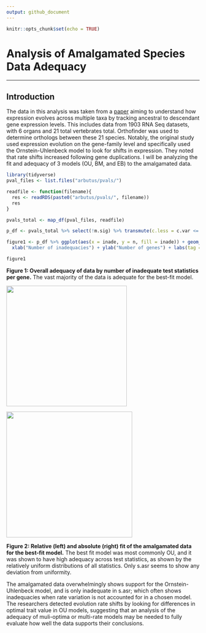 ```yaml
---
output: github_document
---
```


```r
knitr::opts_chunk$set(echo = TRUE)
```

# Analysis of Amalgamated Species Data Adequacy

------------------------------------------------------------------------

## Introduction

The data in this analysis was taken from a [paper](https://www.nature.com/articles/s41467-020-18090-8) aiming to understand how expression evolves across multiple taxa by tracking ancestral to descendant gene expression levels. This includes data from 1903 RNA Seq datasets, with 6 organs and 21 total vertebrates total. Orthofinder was used to determine orthologs between these 21 species. Notably, the original study used expression evolution on the gene-family level and specifically used the Ornstein-Uhlenbeck model to look for shifts in expression. They noted that rate shifts increased following gene duplications. I will be analyzing the fit and adequacy of 3 models (OU, BM, and EB) to the amalgamated data.

```r

library(tidyverse)
pval_files <- list.files("arbutus/pvals/")

readfile <- function(filename){
  res <- readRDS(paste0("arbutus/pvals/", filename))
  res
}

pvals_total <- map_df(pval_files, readfile)

p_df <- pvals_total %>% select(!m.sig) %>% transmute(c.less = c.var <= 0.05, sv.less = s.var <= 0.05, sa.less = s.asr <= 0.05, sh.less = s.hgt <= 0.05 & !is.na(s.hgt), d.less = d.cdf <= 0.05) %>% transmute(inade = c.less + sv.less + sa.less + sh.less + d.less) %>% count(inade) %>% mutate(prop = n/sum(n)) %>% mutate(inade = as.character(inade))

figure1 <- p_df %>% ggplot(aes(x = inade, y = n, fill = inade)) + geom_bar(stat = "identity") + geom_text(aes(label = round(prop, digits = 2))) +
  xlab("Number of inadequacies") + ylab("Number of genes") + labs(tag = "A") + ggtitle("Amount of genes by number of inadequacies") + theme_bw() 

```

```r
figure1
```

**Figure 1: Overall adequacy of data by number of inadequate test statistics per gene.** The vast majority of the data is adequate for the best-fit model.

<img src="arbutus/AIC/AIC_brain.png" width="314"/>

<img src="arbutus/figures/arbutus_brain.png" width="328"/>

**Figure 2: Relative (left) and absolute (right) fit of the amalgamated data for the best-fit model.** The best fit model was most commonly OU, and it was shown to have high adequacy across test statistics, as shown by the relatively uniform distributions of all statistics. Only s.asr seems to show any deviation from uniformity.

The amalgamated data overwhelmingly shows support for the Ornstein-Uhlenbeck model, and is only inadequate in s.asr; which often shows inadequacies when rate variation is not accounted for in a chosen model. The researchers detected evolution rate shifts by looking for differences in optimal trait value in OU models, suggesting that an analysis of the adequacy of muli-optima or multi-rate models may be needed to fully evaluate how well the data supports their conclusions.
